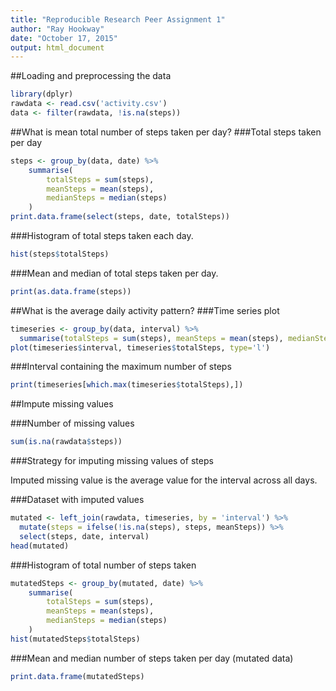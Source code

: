 ```yaml
---
title: "Reproducible Research Peer Assignment 1"
author: "Ray Hookway"
date: "October 17, 2015"
output: html_document
---
```


##Loading and preprocessing the data

```r
library(dplyr)
rawdata <- read.csv('activity.csv')
data <- filter(rawdata, !is.na(steps))
```

##What is mean total number of steps taken per day?
###Total steps taken per day

```r
steps <- group_by(data, date) %>%
    summarise(
        totalSteps = sum(steps),
        meanSteps = mean(steps),
        medianSteps = median(steps)
    )
print.data.frame(select(steps, date, totalSteps))
```

###Histogram of total steps taken each day.

```r
hist(steps$totalSteps)
```

###Mean and median of total steps taken per day.

```r
print(as.data.frame(steps))
```

##What is the average daily activity pattern?
###Time series plot

```r
timeseries <- group_by(data, interval) %>% 
  summarise(totalSteps = sum(steps), meanSteps = mean(steps), medianSteps = median(steps))
plot(timeseries$interval, timeseries$totalSteps, type='l')
```

###Interval containing the maximum number of steps

```r
print(timeseries[which.max(timeseries$totalSteps),])
```

##Impute missing values

###Number of missing values

```r
sum(is.na(rawdata$steps))
```

###Strategy for imputing missing values of steps

Imputed missing value is the average value for the interval across all days.

###Dataset with imputed values

```r
mutated <- left_join(rawdata, timeseries, by = 'interval') %>%
  mutate(steps = ifelse(!is.na(steps), steps, meanSteps)) %>%
  select(steps, date, interval)
head(mutated)
```

###Histogram of total number of steps taken

```r
mutatedSteps <- group_by(mutated, date) %>%
    summarise(
        totalSteps = sum(steps),
        meanSteps = mean(steps),
        medianSteps = median(steps)
    )
hist(mutatedSteps$totalSteps)
```

###Mean and median number of steps taken per day (mutated data)

```r
print.data.frame(mutatedSteps)
```


